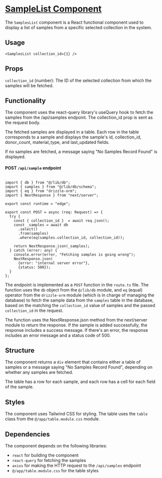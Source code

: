 # [SampleList Component](https://github.com/AndrewThien/Bio-Bank/blob/master/src/components/SamplesList.tsx)

The `SamplesList` component is a React functional component used to display a list of samples from a specific selected collection in the system.

## Usage

```tsx
<SamplesList collection_id={1} />
```

## Props

`collection_id` (number): The ID of the selected collection from which the samples will be fetched.

## Functionality

The component uses the react-query library's useQuery hook to fetch the samples from the /api/samples endpoint. The collection_id prop is sent as the request body.

The fetched samples are displayed in a table. Each row in the table corresponds to a sample and displays the sample's id, collection_id, donor_count, material_type, and last_updated fields.

If no samples are fetched, a message saying "No Samples Record Found" is displayed.

#### POST `/api/sample` endpoint

```tsx

import { db } from "@/lib/db";
import { samples } from "@/lib/db/schema";
import { eq } from "drizzle-orm";
import { NextResponse } from "next/server";

export const runtime = "edge";

export const POST = async (req: Request) => {
  try {
    const { collection_id }  = await req.json();
    const _samples = await db
      .select()
      .from(samples)
      .where(eq(samples.collection_id, collection_id));

    return NextResponse.json(_samples);
  } catch (error: any) {
    console.error(error, "Fetching samples is going wrong");
    NextResponse.json(
      {error: "internal server error"},
      {status: 500});
  }
};

```
The endpoint is implemented as a `POST` function in the `route.ts` file. The function uses the `db` object from the `@/lib/db` module, and `eq` (equal) operator from the `drizzle-orm` module (which is in charge of managing the database) to fetch the sample data from the `samples` table in the database, based on the matching the `collection_id` value of samples and the passed `collection_id` in the request.

The function uses the NextResponse.json method from the next/server module to return the response. If the sample is added successfully, the response includes a success message. If there's an error, the response includes an error message and a status code of 500.

## Structure

The component returns a `div` element that contains either a table of samples or a message saying "No Samples Record Found", depending on whether any samples are fetched.

The table has a row for each sample, and each row has a cell for each field of the sample.

## Styles

The component uses Tailwind CSS for styling. The table uses the `table` class from the  `@/app/table.module.css` module.

## Dependencies

The component depends on the following libraries:

- `react` for building the component
- `react-query` for fetching the samples
- `axios` for making the HTTP request to the `/api/samples` endpoint
- `@/app/table.module.css` for the table styles